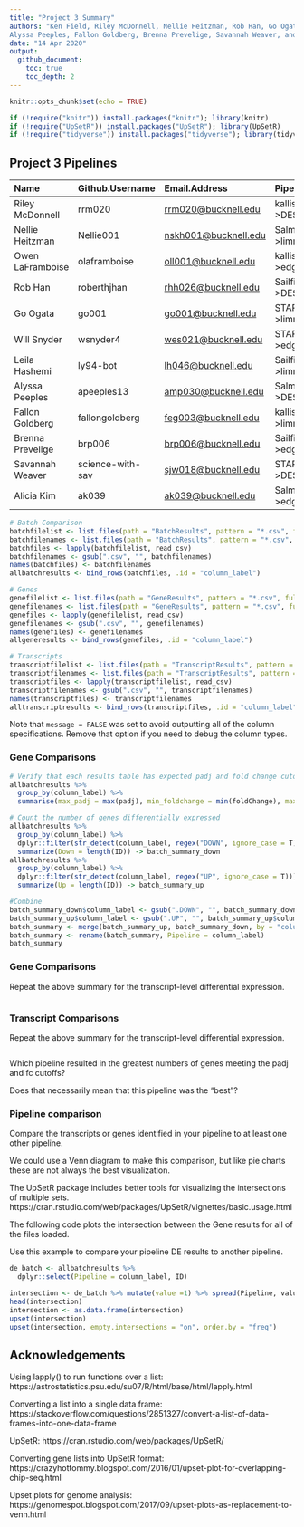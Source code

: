 ```yaml
---
title: "Project 3 Summary"
authors: "Ken Field, Riley McDonnell, Nellie Heitzman, Rob Han, Go Ogata, Will Snyder, Leila Hashemi, 
Alyssa Peeples, Fallon Goldberg, Brenna Prevelige, Savannah Weaver, and Alicia Kim"
date: "14 Apr 2020"
output:
  github_document:
    toc: true
    toc_depth: 2
---
```


```r
knitr::opts_chunk$set(echo = TRUE)
```

```r
if (!require("knitr")) install.packages("knitr"); library(knitr)
if (!require("UpSetR")) install.packages("UpSetR"); library(UpSetR)
if (!require("tidyverse")) install.packages("tidyverse"); library(tidyverse) # Load tidyverse last
```

## Project 3 Pipelines

| Name             | Github.Username  | Email.Address          | Pipeline          | Output    |
| :--------------- | :--------------- | :--------------------- | :---------------- | :-------- |
| Riley McDonnell  | rrm020           | <rrm020@bucknell.edu>  | kallisto-\>DESeq2 | Trans     |
| Nellie Heitzman  | Nellie001        | <nskh001@bucknell.edu> | Salmon-\>limma    | Both      |
| Owen LaFramboise | olaframboise     | <oll001@bucknell.edu>  | kallisto-\>edgeR  | Both      |
| Rob Han          | roberthjhan      | <rhh026@bucknell.edu>  | Sailfish-\>DESeq2 | Both      |
| Go Ogata         | go001            | <go001@bucknell.edu>   | STAR-\>limma      | Genes     |
| Will Snyder      | wsnyder4         | <wes021@bucknell.edu>  | STAR-\>edgeR      | Genes     |
| Leila Hashemi    | ly94-bot         | <lh046@bucknell.edu>   | Sailfish-\>limma  | Both      |
| Alyssa Peeples   | apeeples13       | <amp030@bucknell.edu>  | Salmon-\>DESeq2   | Both      |
| Fallon Goldberg  | fallongoldberg   | <feg003@bucknell.edu>  | kallisto-\>limma  | Trans     |
| Brenna Prevelige | brp006           | <brp006@bucknell.edu>  | Sailfish-\>edgeR  | Both      |
| Savannah Weaver  | science-with-sav | <sjw018@bucknell.edu>  | STAR-\>DESeq2     | Genes     |
| Alicia Kim       | ak039            | <ak039@bucknell.edu>   | Salmon-\>edgeR    | Both      |

```r
# Batch Comparison
batchfilelist <- list.files(path = "BatchResults", pattern = "*.csv", full.names = T)
batchfilenames <- list.files(path = "BatchResults", pattern = "*.csv", full.names = F)
batchfiles <- lapply(batchfilelist, read_csv)
batchfilenames <- gsub(".csv", "", batchfilenames)
names(batchfiles) <- batchfilenames
allbatchresults <- bind_rows(batchfiles, .id = "column_label")

# Genes
genefilelist <- list.files(path = "GeneResults", pattern = "*.csv", full.names = T)
genefilenames <- list.files(path = "GeneResults", pattern = "*.csv", full.names = F)
genefiles <- lapply(genefilelist, read_csv)
genefilenames <- gsub(".csv", "", genefilenames)
names(genefiles) <- genefilenames
allgeneresults <- bind_rows(genefiles, .id = "column_label")

# Transcripts
transcriptfilelist <- list.files(path = "TranscriptResults", pattern = "*.csv", full.names = T)
transcriptfilenames <- list.files(path = "TranscriptResults", pattern = "*.csv", full.names = F)
transcriptfiles <- lapply(transcriptfilelist, read_csv)
transcriptfilenames <- gsub(".csv", "", transcriptfilenames)
names(transcriptfiles) <- transcriptfilenames
alltranscriptresults <- bind_rows(transcriptfiles, .id = "column_label")
```

Note that `message = FALSE` was set to avoid outputting all of the column specifications.
Remove that option if you need to debug the column types.

### Gene Comparisons

```r
# Verify that each results table has expected padj and fold change cutoffs
allbatchresults %>%
  group_by(column_label) %>%
  summarise(max_padj = max(padj), min_foldchange = min(foldChange), max_foldchange = max(foldChange))

# Count the number of genes differentially expressed
allbatchresults %>%
  group_by(column_label) %>%
  dplyr::filter(str_detect(column_label, regex("DOWN", ignore_case = T))) %>%
  summarize(Down = length(ID)) -> batch_summary_down
allbatchresults %>%
  group_by(column_label) %>%
  dplyr::filter(str_detect(column_label, regex("UP", ignore_case = T))) %>%
  summarize(Up = length(ID)) -> batch_summary_up

#Combine
batch_summary_down$column_label <- gsub(".DOWN", "", batch_summary_down$column_label)
batch_summary_up$column_label <- gsub(".UP", "", batch_summary_up$column_label)
batch_summary <- merge(batch_summary_up, batch_summary_down, by = "column_label")
batch_summary <- rename(batch_summary, Pipeline = column_label)
batch_summary
```

### Gene Comparisons

Repeat the above summary for the transcript-level differential expression.

```r

```

### Transcript Comparisons

Repeat the above summary for the transcript-level differential expression.

```r

```

Which pipeline resulted in the greatest numbers of genes meeting the padj and fc cutoffs?

Does that necessarily mean that this pipeline was the "best"?

### Pipeline comparison

Compare the transcripts or genes identified in your pipeline to at least one other pipeline.

We could use a Venn diagram to make this comparison, but like pie charts these are not always the best visualization.

The UpSetR package includes better tools for visualizing the intersections of multiple sets. 
https://cran.rstudio.com/web/packages/UpSetR/vignettes/basic.usage.html

The following code plots the intersection between the Gene results for all of the files loaded. 

Use this example to compare your pipeline DE results to another pipeline.

```r
de_batch <- allbatchresults %>% 
  dplyr::select(Pipeline = column_label, ID)

intersection <- de_batch %>% mutate(value =1) %>% spread(Pipeline, value, fill =0 )
head(intersection)
intersection <- as.data.frame(intersection)
upset(intersection)
upset(intersection, empty.intersections = "on", order.by = "freq")
```


## Acknowledgements

Using lapply() to run functions over a list: https://astrostatistics.psu.edu/su07/R/html/base/html/lapply.html

Converting a list into a single data frame: https://stackoverflow.com/questions/2851327/convert-a-list-of-data-frames-into-one-data-frame

UpSetR: https://cran.rstudio.com/web/packages/UpSetR/

Converting gene lists into UpSetR format: https://crazyhottommy.blogspot.com/2016/01/upset-plot-for-overlapping-chip-seq.html

Upset plots for genome analysis: https://genomespot.blogspot.com/2017/09/upset-plots-as-replacement-to-venn.html 